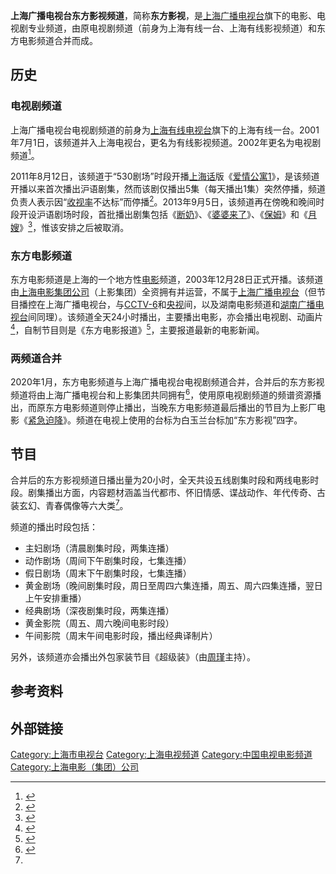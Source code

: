{{Otheruses|东方电影}}
{{頻道資訊
| 頻道名稱         = 上海广播电视台东方影视频道
| 頻道圖片檔案     = SMGDFYS.JPG
| 頻道圖片名稱     = 
| 所屬國家         = {{CHN}}
| 所屬國家或地區   = 
| 總部所在         = {{CHN}}[[上海市|上海市]]
| 播放地區         = 上海全市
| 開播日期         = 1992年12月26日{{small|（上海有线一台）}}<br>2020年1月1日（合并）
| 停播日期         = 
| 前頻道名稱 = '''电视剧频道'''：上海有线一台、上海电视台有线影视频道、上海（广播）电视台电视剧频道<br>东方电影频道
| 被取代名稱 = 上海广播电视台东方影视频道
| 頻道口號 = 剧集你我 光影生活
| 頻道語言         = [[普通话|普通话]]
| 頻道類別         = 影视娱乐
| 視頻格式         = [[標準畫質電視|SDTV]]（[[576i|576i]] [[縱橫比_(圖像)|16:9]]）<br/>[[高清晰度電視|HDTV]]（[[1080i|1080i]] [[縱橫比_(圖像)|16:9]]）
| 擁有者           = [[上海电影集团公司|上海电影集团公司]]<br>[[上海广播电视台|上海广播电视台]]影视剧中心（2020年-）
| 頻道官方網站     = 
| 數位有線電視供應商01 = [[上海|上海]][[东方有线|东方有线]]
| 數位有線電視頻道數01 = 6频道（标清）<br/>206频道（高清）<ref>{{Cite web |url=http://www.ocn.net.cn/gsgg_gonggao171.html |title=关于2020年1月1日起新增频道及部分频道调整的通知 |accessdate=2019年12月29日 |archive-date=2020年11月3日 |archive-url=https://web.archive.org/web/20201103093626/http://www.ocn.net.cn/gsgg_gonggao171.html |dead-url=no }}</ref>
| 寬頻電視供應商01 = [[中国电信|中国电信]][[iTV|iTV]]（限上海地区）
| 寬頻電視頻道數01 = 5频道（标清）<br/>105频道（高清）<ref>{{Cite web |url=http://sh.189.cn/business/internet/IPTV/ywjs/ |title=IPTV频道列表 |accessdate=2014-06-15 |archive-date=2014-06-07 |archive-url=https://web.archive.org/web/20140607075346/http://sh.189.cn/business/internet/IPTV/ywjs/ |dead-url=no }}</ref>
}}
'''上海广播电视台东方影视频道'''，简称'''东方影视'''，是[[上海广播电视台|上海广播电视台]]旗下的电影、电视剧专业频道，由原电视剧频道（前身为上海有线一台、上海有线影视频道）和东方电影频道合并而成。

==历史==
===电视剧频道===
上海广播电视台电视剧频道的前身为[[上海有线电视台|上海有线电视台]]旗下的上海有线一台。2001年7月1日，该频道并入上海电视台，更名为有线影视频道。2002年更名为电视剧频道<ref>{{cite web|author1=|title=上海年鉴2002→三十一、文化艺术·广播影视→（六）电视|url=http://www.shtong.gov.cn/dfz_web/DFZ/Info?idnode=64163&tableName=userobject1a&id=57250|accessdate=2019-12-29|work=上海市地方志办公室|date=2003-08-20|archive-date=2020-03-03|archive-url=https://web.archive.org/web/20200303125917/http://www.shtong.gov.cn/dfz_web/DFZ/Info?idnode=64163&tableName=userobject1a&id=57250|dead-url=no}}</ref>。

2011年8月12日，该频道于“530剧场”时段开播[[上海话|上海话]]版《[[爱情公寓1|爱情公寓1]]》，是该频道开播以来首次播出沪语剧集，然而该剧仅播出5集（每天播出1集）突然停播，频道负责人表示因“[[收视率|收视率]]不达标”而停播<ref>{{cite web |author1=朱美虹 |title=上海话版《爱情公寓》因收视率不达标被停播 |url=https://news.qq.com/a/20110823/000353.htm |accessdate=2019-12-29 |work=新闻晨报 |date=2011-08-23 |archive-date=2020-11-03 |archive-url=https://web.archive.org/web/20201103131355/https://news.qq.com/a/20110823/000353.htm |dead-url=no }}</ref>。2013年9月5日，该频道再在傍晚和晚间时段开设沪语剧场时段，首批播出剧集包括《[[断奶|断奶]]》、《[[婆婆来了|婆婆来了]]》、《[[保姆|保姆]]》和《[[月嫂|月嫂]]》<ref>{{cite web |author1=朱美虹 |title=电视剧频道将连推4部沪语电视剧 明年播出约10部 |url=http://sh.sina.com.cn/news/w/2013-09-03/090960416.html |accessdate=2019-12-29 |work=新闻晨报 |date=2013-09-03 |archive-date=2020-11-03 |archive-url=https://web.archive.org/web/20201103171149/http://sh.sina.com.cn/news/w/2013-09-03/090960416.html |dead-url=no }}</ref>，惟该安排之后被取消。

===东方电影频道===
东方电影频道是上海的一个地方性[[电影|电影]]频道，2003年12月28日正式开播。该频道由[[上海电影集团公司|上海电影集团公司]]（上影集团）全资拥有并运营，不属于[[上海广播电视台|上海广播电视台]]（但节目播控在上海广播电视台，与[[CCTV-6|CCTV-6]]和[[中国中央电视台|央视]]间，以及湖南电影频道和[[湖南广播电视台|湖南广播电视台]]间同理）。该频道全天24小时播出，主要播出电影，亦会播出电视剧、动画片<ref>{{Cite web |url=http://www.eastmovie.com.cn/qiangdangjuji/ |title=强档剧集 |access-date=2014-06-15 |archive-url=https://web.archive.org/web/20140626125306/http://www.eastmovie.com.cn/qiangdangjuji/ |archive-date=2014-06-26 |dead-url=yes }}</ref>，自制节目则是《东方电影报道》<ref>{{Cite web |url=http://www.eastmovie.com.cn/dongfangdianyingbaodao/ |title=东方电影报道 |access-date=2014-06-15 |archive-url=https://web.archive.org/web/20140701213728/http://www.eastmovie.com.cn/dongfangdianyingbaodao/ |archive-date=2014-07-01 |dead-url=yes }}</ref>，主要报道最新的电影新闻。

===两频道合并===
2020年1月，东方电影频道与上海广播电视台电视剧频道合并，合并后的东方影视频道将由上海广播电视台和上影集团共同拥有<ref name=zhoudao>{{cite web |author1=殷茵 |title=纪实人文频道、东方影视频道整合亮相！2020年沪上荧屏“变变变” |url=http://static.zhoudaosh.com/6E3DB5B26C2713AC05EF68329B9EAFE3AED36B8DC9A79459360CF435B3011E49 |accessdate=2019-12-28 |work=周到上海 |date=2019-12-28 |archive-date=2020-11-03 |archive-url=https://web.archive.org/web/20201103175951/http://static.zhoudaosh.com/6E3DB5B26C2713AC05EF68329B9EAFE3AED36B8DC9A79459360CF435B3011E49 |dead-url=no }}</ref>，使用原电视剧频道的频谱资源播出，而原东方电影频道则停止播出，当晚东方电影频道最后播出的节目为上影厂电影《[[紧急迫降_(1999年电影)|紧急迫降]]》。频道在电视上使用的台标为白玉兰台标加“东方影视”四字。

==节目==
合并后的东方影视频道日播出量为20小时，全天共设五线剧集时段和两线电影时段。剧集播出方面，内容题材涵盖当代都市、怀旧情感、谍战动作、年代传奇、古装玄幻、青春偶像等六大类<ref name=zhoudao/>。

频道的播出时段包括：
*主妇剧场（清晨剧集时段，两集连播）
*动作剧场（周间下午剧集时段，七集连播）
*假日剧场（周末下午剧集时段，七集连播）
*黄金剧场（晚间剧集时段，周日至周四六集连播，周五、周六四集连播，翌日上午安排重播）
*经典剧场（深夜剧集时段，两集连播）
*黄金影院（周五、周六晚间电影时段）
*午间影院（周末午间电影时段，播出经典译制片）

另外，该频道亦会播出外包家装节目《超级装》（由[[周瑾|周瑾]]主持）。

==参考资料==
{{reflist}}

==外部链接==
{{上海广播电视台}}
{{上海市电视台}}
[[Category:上海市电视台|Category:上海市电视台]]
[[Category:上海电视频道|Category:上海电视频道]]
[[Category:中国电视电影频道|Category:中国电视电影频道]]
[[Category:上海电影（集团）公司|Category:上海电影（集团）公司]]